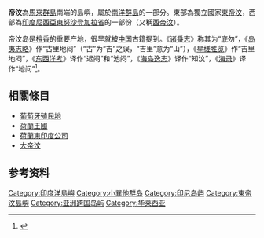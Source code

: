 {{Expand language|1=en|time=2022-04-23T03:47:28+00:00}}
{{NoteTA
|G1 = Unit
}}
{{Infobox islands
|name = 帝汶島
|image name = Timor-map.png
|image size=250px
|image caption = 帝汶在政治上的劃分
|native name = 
|native name link =
|map_custom= yes
|locator map = {{Location map|Indonesia|lat=-9.233333|long=124.933333|width=250 |float=center}}
|location = [[東南亞|東南亞]]
|coordinates= {{coord|9|14|S|124|56|E|type:isle|display=inline,title}}
|archipelago = [[小巽他群島|小巽他群島]]
|total islands = 
|major islands = 
|area_km2 = 30777
|rank = 第44位
|highest mount = [[塔塔邁勞山|塔塔邁勞山]]
|elevation_ft = 9720
|country = {{flag|East Timor}}
|country admin divisions title = 
|country admin divisions = 
|country capital and largest city = [[帝力|帝力]]
|country largest city population = 
|country area km2 = 14,465
|country 1 = {{flag|Indonesia}}
|country 1 admin divisions title = 省
|country 1 admin divisions = {{flag|East Nusa Tenggara}}
|country 1 largest city = [[古邦|古邦]]（[[西帝汶|西帝汶]]）
|country 1 largest city population = 
|country 1 area km2 = 16,311
|population = 2,900,000
|population as of = 2005
|density_km2 = 94.5 <!-- {{convert|244.2|/sqmi|/km2|1|abbr=on}} -->
|ethnic groups = 
}}
'''帝汶'''為[[馬來群島|馬來群島]]南端的島嶼，屬於[[南洋群島|南洋群島]]的一部分。東部為獨立國家[[東帝汶|東帝汶]]，西部為[[印度尼西亞|印度尼西亞]][[東努沙登加拉省|東努沙登加拉省]]的一部份（又稱[[西帝汶|西帝汶]]）。

帝汶岛是[[檀香|檀香]]的重要产地，很早就被[[中国|中国]]古籍提到。《[[诸番志|诸番志]]》称其为“底勿”，《[[岛夷志略|岛夷志略]]》作“古里地闷”（“古”为“吉”之误，“吉里”意为“山”），《[[星槎胜览|星槎胜览]]》作“吉里地闷”，《[[东西洋考|东西洋考]]》译作“迟闷”和“池闷”，《[[海岛逸志|海岛逸志]]》译作“知汶”，《[[海录|海录]]》译作“地问”<ref>{{cite book zh |author=辞海编纂委员会 |title=《辞海》（1999年版） |format=M |edition=1 |location=上海 |publisher=上海辞书出版社 |date=2000 |pages= |id= ISBN 978-7-5326-0630-6}}</ref>。

== 相關條目 ==
*[[葡萄牙殖民地|葡萄牙殖民地]]
*[[荷蘭王國|荷蘭王國]]
*[[荷蘭東印度公司|荷蘭東印度公司]]
*[[大帝汶|大帝汶]]

==参考资料==
{{reflist}}
{{太平洋島嶼|index=Timor}}
{{Authority control}}
{{DEFAULTSORT:Timor}}
[[Category:印度洋島嶼|Category:印度洋島嶼]]
[[Category:小巽他群岛|Category:小巽他群岛]]
[[Category:印尼岛屿|Category:印尼岛屿]]
[[Category:東帝汶島嶼|Category:東帝汶島嶼]]
[[Category:亚洲跨国岛屿|Category:亚洲跨国岛屿]]
[[Category:华莱西亚|Category:华莱西亚]]